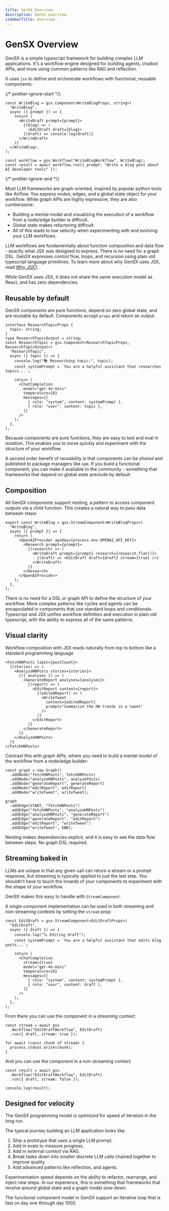 ```yaml
---
title: GenSX Overview
description: GenSX overview
sidebarTitle: Overview
---
```


# GenSX Overview

GenSX is a simple typescript framework for building complex LLM applications. It's a workflow engine designed for building agents, chatbot APIs, and more using common patterns like RAG and reflection.

It uses `jsx` to define and orchestrate workflows with functional, reusable components:

{/* prettier-ignore-start */}

```tsx
const WriteBlog = gsx.Component<WriteBlogProps, string>(
  "WriteBlog",
  async ({ prompt }) => {
    return (
      <WriteDraft prompt={prompt}>
        {(blog) => (
          <EditDraft draft={blog}>
        {(draft) => console.log(draft)}
      </WriteDraft>
    )}
  </WriteBlog>,
);

const workflow = gsx.Workflow("WriteBlogWorkflow", WriteBlog);
const result = await workflow.run({ prompt: "Write a blog post about AI developer tools" });
```

{/* prettier-ignore-end */}

Most LLM frameworks are graph oriented, inspired by popular python tools like Airflow. You express nodes, edges, and a global state object for your workflow. While graph APIs are highly expressive, they are also cumbersome:

- Building a mental model and visualizing the execution of a workflow from a node/edge builder is difficult.
- Global state makes refactoring difficult.
- All of this leads to low velocity when experimenting with and evolving your LLM workflows.

LLM workflows are fundamentally about function composition and data flow - exactly what JSX was designed to express. There is no need for a graph DSL. GenSX expresses control flow, loops, and recursion using plain old typescript language primitives. To learn more about why GenSX uses JSX, read [Why JSX?](docs/why-jsx).

While GenSX uses JSX, it does not share the same execution model as React, and has zero dependencies.

## Reusable by default

GenSX components are pure functions, depend on zero global state, and are _reusable_ by default. Components accept `props` and return an output.

```tsx
interface ResearchTopicProps {
  topic: string;
}
type ResearchTopicOutput = string;
const ResearchTopic = gsx.Component<ResearchTopicProps, ResearchTopicOutput>(
  "ResearchTopic",
  async ({ topic }) => {
    console.log("📚 Researching topic:", topic);
    const systemPrompt = `You are a helpful assistant that researches topics...`;

    return (
      <ChatCompletion
        model="gpt-4o-mini"
        temperature={0}
        messages={[
          { role: "system", content: systemPrompt },
          { role: "user", content: topic },
        ]}
      />
    );
  },
);
```

Because components are pure functions, they are easy to test and eval in isolation. This enables you to move quickly and experiment with the structure of your workflow.

A second order benefit of reusability is that components can be _shared_ and published to package managers like `npm`. If you build a functional component, you can make it available to the community - something that frameworks that depend on global state preclude by default.

## Composition

All GenSX components support nesting, a pattern to access component outputs via a child function. This creates a natural way to pass data between steps:

```tsx
export const WriteBlog = gsx.StreamComponent<WriteBlogProps>(
  "WriteBlog",
  async ({ prompt }) => {
    return (
      <OpenAIProvider apiKey={process.env.OPENAI_API_KEY}>
        <Research prompt={prompt}>
          {(research) => (
            <WriteDraft prompt={prompt} research={research.flat()}>
              {(draft) => <EditDraft draft={draft} stream={true} />}
            </WriteDraft>
          )}
        </Research>
      </OpenAIProvider>
    );
  },
);
```

There is no need for a DSL or graph API to define the structure of your workflow. More complex patterns like cycles and agents can be encapsulated in components that use standard loops and conditionals. Typescript and JSX unifies workflow definition and execution in plain old typescript, with the ability to express all of the same patterns.

## Visual clarity

Workflow composition with JSX reads naturally from top to bottom like a standard programming language.

```tsx
<FetchHNPosts limit={postCount}>
  {(stories) => (
    <AnalyzeHNPosts stories={stories}>
      {({ analyses }) => (
        <GenerateReport analyses={analyses}>
          {(report) => (
            <EditReport content={report}>
              {(editedReport) => (
                <WriteTweet
                  context={editedReport}
                  prompt="Summarize the HN trends in a tweet"
                />
              )}
            </EditReport>
          )}
        </GenerateReport>
      )}
    </AnalyzeHNPosts>
  )}
</FetchHNPosts>
```

Contrast this with graph APIs, where you need to build a mental model of the workflow from a node/edge builder:

```tsx
const graph = new Graph()
  .addNode("fetchHNPosts", fetchHNPosts)
  .addNode("analyzeHNPosts", analyzePosts)
  .addNode("generateReport", generateReport)
  .addNode("editReport", editReport)
  .addNode("writeTweet", writeTweet);

graph
  .addEdge(START, "fetchHNPosts")
  .addEdge("fetchHNPosts", "analyzeHNPosts")
  .addEdge("analyzeHNPosts", "generateReport")
  .addEdge("generateReport", "editReport")
  .addEdge("editReport", "writeTweet")
  .addEdge("writeTweet", END);
```

Nesting makes dependencies explicit, and it is easy to see the data flow between steps. No graph DSL required.

## Streaming baked in

LLMs are unique in that any given call can return a stream or a prompt response, but streaming is typically applied to just the last step. You shouldn't have to touch the innards of your components to experiment with the shape of your workflow.

GenSX makes this easy to handle with `StreamComponent`.

A single component implementation can be used in both streaming and non-streaming contexts by setting the `stream` prop:

```tsx
const EditDraft = gsx.StreamComponent<EditDraftProps>(
  "EditDraft",
  async ({ draft }) => {
    console.log("🔍 Editing draft");
    const systemPrompt = `You are a helpful assistant that edits blog posts...`;

    return (
      <ChatCompletion
        stream={true}
        model="gpt-4o-mini"
        temperature={0}
        messages={[
          { role: "system", content: systemPrompt },
          { role: "user", content: draft },
        ]}
      />
    );
  },
);
```

From there you can use the component in a streaming context:

```tsx
const stream = await gsx
  .Workflow("EditDraftWorkflow", EditDraft)
  .run({ draft, stream: true });

for await (const chunk of stream) {
  process.stdout.write(chunk);
}
```

And you can use the component in a non-streaming context:

```tsx
const result = await gsx
  .Workflow("EditDraftWorkflow", EditDraft)
  .run({ draft, stream: false });

console.log(result);
```

## Designed for velocity

The GenSX programming model is optimized for speed of iteration in the long run.

The typical journey building an LLM application looks like:

1. Ship a prototype that uses a single LLM prompt.
2. Add in evals to measure progress.
3. Add in external context via RAG.
4. Break tasks down into smaller discrete LLM calls chained together to improve quality.
5. Add advanced patterns like reflection, and agents.

Experimentation speed depends on the ability to refactor, rearrange, and inject new steps. In our experience, this is something that frameworks that revolve around global state and a graph model slow down.

The functional component model in GenSX support an iterative loop that is fast on day one through day 1000.
